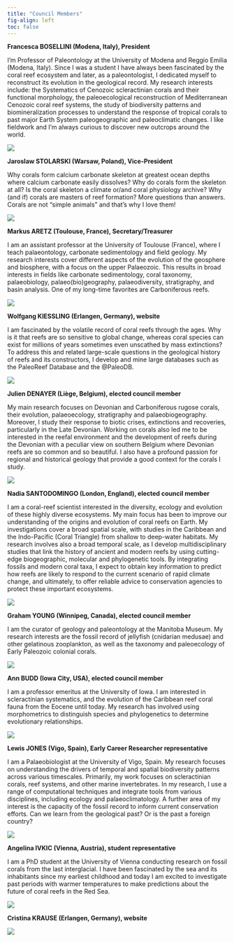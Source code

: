 ```yaml
---
title: "Council Members"
fig-align: left
toc: false
---
```


::: {.grid}

::: {.g-col-10}
**Francesca BOSELLINI (Modena, Italy), President** 

I'm Professor of Paleontology at the University of Modena and Reggio Emilia (Modena, Italy). Since I was a student I have always been fascinated by the coral reef ecosystem and later, as a paleontologist, I dedicated myself to reconstruct its evolution in the geological record. My research interests include: the Systematics of Cenozoic scleractinian corals and their functional morphology, the paleoecological reconstruction of Mediterranean Cenozoic coral reef systems, the study of biodiversity patterns and biomineralization processes to understand the response of tropical corals to past major Earth System paleogeographic and paleoclimatic changes. I like fieldwork and I'm always curious to discover new outcrops around the world.
:::

::: {.g-col-2}
![](./images/team/Francesca.png)
:::

::: {.g-col-10}
**Jaroslaw STOLARSKI (Warsaw, Poland), Vice-President**

Why corals form calcium carbonate skeleton at greatest ocean depths where calcium carbonate easily dissolves? Why do corals form the skeleton at all? Is the coral skeleton a climate or/and coral physiology archive? Why (and if) corals are masters of reef formation? More questions than answers. Corals are not "simple animals" and that's why I love them!
:::

::: {.g-col-2}
![](./images/team/Jarek.png)
:::

::: {.g-col-10}
**Markus ARETZ (Toulouse, France), Secretary/Treasurer**

I am an assistant professor at the University of Toulouse (France), where I teach palaeontology, carbonate sedimentology and field geology. My research interests cover different aspects of the evolution of the geosphere and biosphere, with a focus on the upper Palaeozoic. This results in broad interests in fields like carbonate sedimentology, coral taxonomy, palaeobiology, palaeo(bio)geography, palaeodiversity, stratigraphy, and basin analysis. One of my long-time favorites are Carboniferous reefs.
:::

::: {.g-col-2}
![](./images/team/Markus.jpeg)
:::

::: {.g-col-10}
**Wolfgang KIESSLING (Erlangen, Germany), website**

I am fascinated by the volatile record of coral reefs through the ages. Why is it that reefs are so sensitive to global change, whereas coral species can exist for millions of years sometimes even unscathed by mass extinctions? To address this and related large-scale questions in the geological history of reefs and its constructors, I develop and mine large databases such as the PaleoReef Database and the @PaleoDB.
:::

::: {.g-col-2}
![](./images/team/Wolfgang.png)
:::

::: {.g-col-10}
**Julien DENAYER (Liège, Belgium), elected council member**

My main research focuses on Devonian and Carboniferous rugose corals, their evolution, palaeoecology, stratigraphy and palaeobiogeography. Moreover, I study their response to biotic crises, extinctions and recoveries, particularly in the Late Devonian. Working on corals also led me to be interested in the reefal environment and the development of reefs during the Devonian with a peculiar view on southern Belgium where Devonian reefs are so common and so beautiful. I also have a profound passion for regional and historical geology that provide a good context for the corals I study.
:::

::: {.g-col-2}
![](./images/team/Julien.jpeg)
:::

::: {.g-col-10}
**Nadia SANTODOMINGO (London, England), elected council member**

I am a coral-reef scientist interested in the diversity, ecology and evolution of these highly diverse ecosystems. My main focus has been to improve our understanding of the origins and evolution of coral reefs on Earth. My investigations cover a broad spatial scale, with studies in the Caribbean and the Indo-Pacific (Coral Triangle) from shallow to deep-water habitats. My research involves also a broad temporal scale, as I develop multidisciplinary studies that link the history of ancient and modern reefs by using cutting-edge biogeographic, molecular and phylogenetic tools. By integrating fossils and modern coral taxa, I expect to obtain key information to predict how reefs are likely to respond to the current scenario of rapid climate change, and ultimately, to offer reliable advice to conservation agencies to protect these important ecosystems.
:::

::: {.g-col-2}
![](./images/team/Nadia.jpeg)
:::

::: {.g-col-10}
**Graham YOUNG (Winnipeg, Canada), elected council member**

I am the curator of geology and paleontology at the Manitoba Museum. My research interests are the fossil record of jellyfish (cnidarian medusae) and other gelatinous zooplankton, as well as the taxonomy and paleoecology of Early Paleozoic colonial corals.
:::

::: {.g-col-2}
![](./images/team/Graham.jpeg)
:::

::: {.g-col-10}
**Ann BUDD (Iowa City, USA), elected council member**

I am a professor emeritus at the University of Iowa. I am interested in scleractinian systematics, and the evolution of the Caribbean reef coral fauna from the Eocene until today. My research has involved using morphometrics to distinguish species and phylogenetics to determine evolutionary relationships.
:::

::: {.g-col-2}
![](./images/team/Ann.jpeg)
:::

::: {.g-col-10}
**Lewis JONES (Vigo, Spain), Early Career Researcher representative**

I am a Palaeobiologist at the University of Vigo, Spain. My research focuses on understanding the drivers of temporal and spatial biodiversity patterns across various timescales. Primarily, my work focuses on scleractinian corals, reef systems, and other marine invertebrates. In my research, I use a range of computational techniques and integrate tools from various disciplines, including ecology and palaeoclimatology. A further area of my interest is the capacity of the fossil record to inform current conservation efforts. Can we learn from the geological past? Or is the past a foreign country? 
:::

::: {.g-col-2}
![](./images/team/Lewis.jpeg)
:::

::: {.g-col-10}
**Angelina IVKIC (Vienna, Austria), student representative**

I am a PhD student at the University of Vienna conducting research on fossil corals from the last interglacial. I have been fascinated by the sea and its inhabitants since my earliest childhood and today I am excited to investigate past periods with warmer temperatures to make predictions about the future of coral reefs in the Red Sea.
:::

::: {.g-col-2}
![](./images/team/Angelina.jpeg)
:::

::: {.g-col-10}
**Cristina KRAUSE (Erlangen, Germany), website**
:::

::: {.g-col-2}
![](./images/team/Cristina.jpeg)
:::

:::
